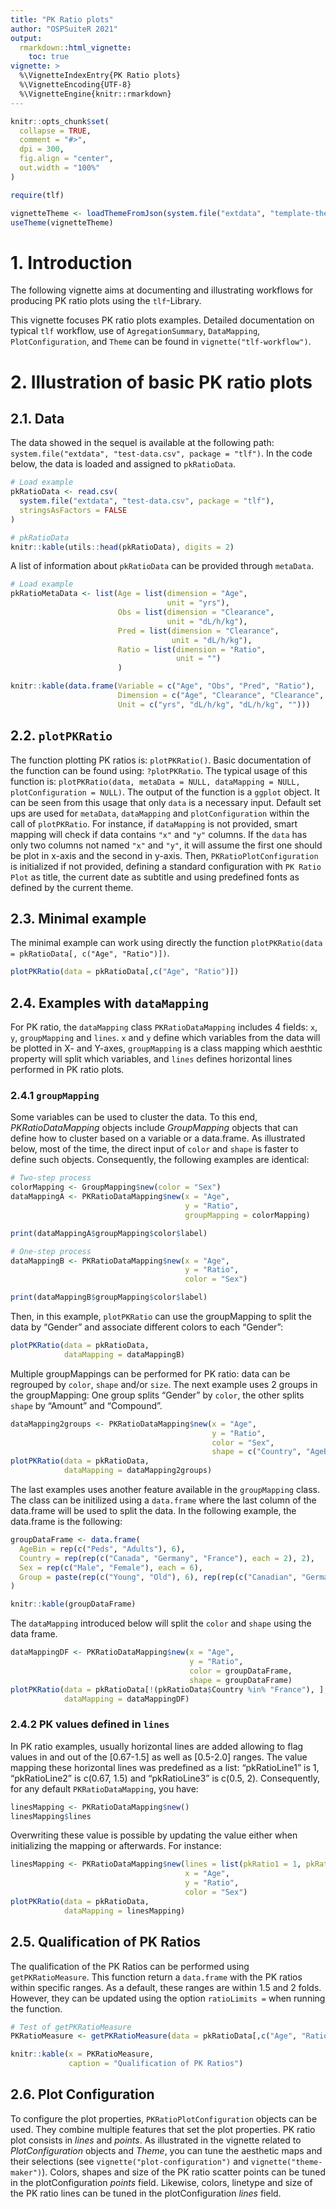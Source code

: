 ```yaml
---
title: "PK Ratio plots"
author: "OSPSuiteR 2021"
output:
  rmarkdown::html_vignette:
    toc: true
vignette: >
  %\VignetteIndexEntry{PK Ratio plots}
  %\VignetteEncoding{UTF-8}
  %\VignetteEngine{knitr::rmarkdown}
---
```


```r
knitr::opts_chunk$set(
  collapse = TRUE,
  comment = "#>",
  dpi = 300,
  fig.align = "center",
  out.width = "100%"
)
```

```r
require(tlf)
```

```r
vignetteTheme <- loadThemeFromJson(system.file("extdata", "template-theme.json", package = "tlf"))
useTheme(vignetteTheme)
```

# 1. Introduction

The following vignette aims at documenting and illustrating workflows for producing PK ratio plots using the `tlf`-Library.

This vignette focuses PK ratio plots examples. Detailed documentation on typical `tlf` workflow, use of `AgregationSummary`, `DataMapping`, `PlotConfiguration`, and `Theme` can be found in `vignette("tlf-workflow")`.

# 2. Illustration of basic PK ratio plots

## 2.1. Data

The data showed in the sequel is available at the following path: `system.file("extdata", "test-data.csv", package = "tlf")`.
In the code below, the data is loaded and assigned to `pkRatioData`.

```r
# Load example
pkRatioData <- read.csv(
  system.file("extdata", "test-data.csv", package = "tlf"), 
  stringsAsFactors = FALSE
)

# pkRatioData
knitr::kable(utils::head(pkRatioData), digits = 2)
```

<!-- TODO: this meta data is not used anywhere in the vignette, should it be removed? -->

A list of information about `pkRatioData` can be provided through `metaData`.

```r
# Load example
pkRatioMetaData <- list(Age = list(dimension = "Age",
                                   unit = "yrs"),
                        Obs = list(dimension = "Clearance",
                                   unit = "dL/h/kg"),
                        Pred = list(dimension = "Clearance",
                                    unit = "dL/h/kg"),
                        Ratio = list(dimension = "Ratio",
                                     unit = "")
                        )
```

```r
knitr::kable(data.frame(Variable = c("Age", "Obs", "Pred", "Ratio"),
                        Dimension = c("Age", "Clearance", "Clearance", "Ratio"),
                        Unit = c("yrs", "dL/h/kg", "dL/h/kg", "")))
```

<!-- TODO: uncomment when this function is available -->

<!-- ## User interface: *runPKRatioPlot()* -->

<!-- A user interface is available using the function `runPKRatioPlot()` and provides an easy way to understand and tune the feature of PK Ratio plots. -->

<!-- ```{r embedded-app, echo=FALSE} -->
<!-- #runPKRatioPlot() -->
<!-- # or knitr::include_app() -->
<!-- ``` -->

## 2.2. `plotPKRatio`

The function plotting PK ratios is: `plotPKRatio()`. 
Basic documentation of the function can be found using: `?plotPKRatio`.
The typical usage of this function is: `plotPKRatio(data, metaData = NULL, dataMapping = NULL, plotConfiguration = NULL)`.
The output of the function is a `ggplot` object.
It can be seen from this usage that only `data` is a necessary input.
Default set ups are used for `metaData`, `dataMapping` and `plotConfiguration` within the call of `plotPKRatio`.
For instance, if `dataMapping` is not provided, smart mapping will check if data contains `"x"` and `"y"` columns.
If the `data` has only two columns not named `"x"` and `"y"`, it will assume the first one should be plot in x-axis and the second in y-axis.
Then, `PKRatioPlotConfiguration` is initialized if not provided, defining a standard configuration with `PK Ratio Plot` as title, the current date as subtitle and using predefined fonts as defined by the current theme.

## 2.3. Minimal example

The minimal example can work using directly the function `plotPKRatio(data = pkRatioData[, c("Age", "Ratio")])`.

```r
plotPKRatio(data = pkRatioData[,c("Age", "Ratio")])
```

## 2.4. Examples with `dataMapping`

For PK ratio, the `dataMapping` class `PKRatioDataMapping` includes 4 fields: `x`, `y`, `groupMapping` and `lines`.
`x` and `y` define which variables from the data will be plotted in X- and Y-axes, `groupMapping` is a class mapping which aesthtic property will split which variables, and `lines` defines horizontal lines performed in PK ratio plots.

### 2.4.1 `groupMapping`

Some variables can be used to cluster the data.
To this end, *PKRatioDataMapping* objects include *GroupMapping* objects that can define how to cluster based on a variable or a data.frame.
As illustrated below, most of the time, the direct input of `color` and `shape` is faster to define such objects.
Consequently, the following examples are identical:

```r
# Two-step process
colorMapping <- GroupMapping$new(color = "Sex")
dataMappingA <- PKRatioDataMapping$new(x = "Age",
                                       y = "Ratio", 
                                       groupMapping = colorMapping)

print(dataMappingA$groupMapping$color$label)

# One-step process
dataMappingB <- PKRatioDataMapping$new(x = "Age", 
                                       y = "Ratio", 
                                       color = "Sex")

print(dataMappingB$groupMapping$color$label)

```

Then, in this example, `plotPKRatio` can use the groupMapping to split the data by "Gender" and associate different colors to each "Gender":

```r
plotPKRatio(data = pkRatioData, 
            dataMapping = dataMappingB)
```

Multiple groupMappings can be performed for PK ratio: data can be regrouped by `color`, `shape` and/or `size`.
The next example uses 2 groups in the groupMapping:
One group splits "Gender" by `color`, the other splits `shape` by "Amount" and "Compound".

```r
dataMapping2groups <- PKRatioDataMapping$new(x = "Age",
                                             y = "Ratio",
                                             color = "Sex",
                                             shape = c("Country", "AgeBin"))
plotPKRatio(data = pkRatioData, 
            dataMapping = dataMapping2groups)
```

The last examples uses another feature available in the `groupMapping` class. The class can be initilized using a `data.frame` where the last column of the data.frame will be used to split the data. In the following example, the data.frame is the following:

```r
groupDataFrame <- data.frame(
  AgeBin = rep(c("Peds", "Adults"), 6),
  Country = rep(rep(c("Canada", "Germany", "France"), each = 2), 2),
  Sex = rep(c("Male", "Female"), each = 6),
  Group = paste(rep(c("Young", "Old"), 6), rep(rep(c("Canadian", "German", "French"), each = 2), 2), rep(c("Males", "Females"), each = 6))
)

knitr::kable(groupDataFrame)
```

The `dataMapping` introduced below will split the `color` and `shape` using the data frame.

```r
dataMappingDF <- PKRatioDataMapping$new(x = "Age",
                                        y = "Ratio",
                                        color = groupDataFrame,
                                        shape = groupDataFrame)
plotPKRatio(data = pkRatioData[!(pkRatioData$Country %in% "France"), ], 
            dataMapping = dataMappingDF)
```


### 2.4.2  PK values defined in `lines`

In PK ratio examples, usually horizontal lines are added allowing to flag values in and out of the [0.67-1.5] as well as [0.5-2.0] ranges.
The value mapping these horizontal lines was predefined as a list: "pkRatioLine1" is 1, "pkRatioLine2" is c(0.67, 1.5) and "pkRatioLine3" is c(0.5, 2).
Consequently, for any default `PKRatioDataMapping`, you have:

```r
linesMapping <- PKRatioDataMapping$new()
linesMapping$lines
```

Overwriting these value is possible by updating the value either when initializing the mapping or afterwards.
For instance:

```r
linesMapping <- PKRatioDataMapping$new(lines = list(pkRatio1 = 1, pkRatio2 = c(0.2, 5)),
                                       x = "Age", 
                                       y = "Ratio",
                                       color = "Sex")
plotPKRatio(data = pkRatioData, 
            dataMapping = linesMapping)

```

## 2.5. Qualification of PK Ratios

The qualification of the PK Ratios can be performed using `getPKRatioMeasure`.
This function return a `data.frame` with the PK ratios within specific ranges.
As a default, these ranges are within 1.5 and 2 folds. However, they can be updated using the option `ratioLimits =` when running the function.

```r
# Test of getPKRatioMeasure
PKRatioMeasure <- getPKRatioMeasure(data = pkRatioData[,c("Age", "Ratio")])

knitr::kable(x = PKRatioMeasure,
             caption = "Qualification of PK Ratios")
```


## 2.6. Plot Configuration

To configure the plot properties, `PKRatioPlotConfiguration` objects can be used.
They combine multiple features that set the plot properties.
PK ratio plot consists in *lines* and *points*.
As illustrated in the vignette related to *PlotConfiguration* objects and *Theme*, you can tune the aesthetic maps and their selections (see `vignette("plot-configuration")` and `vignette("theme-maker")`).
Colors, shapes and size of the PK ratio scatter points can be tuned in the plotConfiguration *points* field.
Likewise, colors, linetype and size of the PK ratio lines can be tuned in the plotConfiguration *lines* field.

